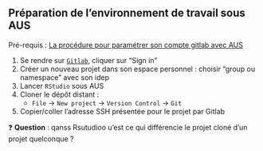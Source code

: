 :::{.callout-tip collapse="true" icon=false}
## Préparation de l'environnement de travail sous AUS
Pré-requis : [La procédure pour paramétrer son compte gitlab avec AUS](https://gitlab.insee.fr/infrastructure/lss/ausv3/documentation-utilisateurs/-/wikis/Logiciels/Git#cr%C3%A9ation-et-param%C3%A9trage-des-cl%C3%A9s-ssh-pour-pouvoir-communiquer-avec-gitlabinseefr)

:::{.incremental}
1. Se rendre sur [`Gitlab`](https://gitlab.insee.fr), cliquer sur "Sign in"
2. Créer un nouveau projet dans son espace personnel : choisir "group ou namespace" avec son idep
3. Lancer `RStudio` sous AUS
4. Cloner le dépôt distant :
    + `File` → `New project` → `Version Control` → `Git`
5. Copier/coller l'adresse SSH présentée pour le projet par Gitlab
:::

:::

❓ **Question** : qanss Rsutudioo u'est ce qui différencie le projet cloné d'un projet quelconque ?
